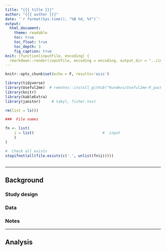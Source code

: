 ```yaml
---
title: "{{{ title }}}"
author: "{{{ author }}}"
date: '`r format(Sys.time(), "%B %d, %Y")`'
output: 
  html_document:
    theme: readable
    toc: true
    toc_float: true
    toc_depth: 3
    fig_caption: true
knit: (function(inputFile, encoding) {
  rmarkdown::render(inputFile, encoding = encoding, output_dir = "../intermediate/rmd") })
---
```


<style>
p.caption {
  font-size: 1em;
}
</style>


```r
knitr::opts_chunk$set(echo = F, results='asis')

library(tidyverse)
library(Useful2me)  # remotes::install_github("Rundmus/Useful2me-R_package", upgrade= "never")
library(knitr)
library(kableExtra)
library(janitor)     # tabyl, fisher.test

rm(list = ls())
```

```r
###  File names

fn <- list(
	i = list(                               #  input
	)
)

#  Check all exists
stopifnot(all(file.exists(c('.', unlist(fn$i)))))
```


```r

```



----------------------------

##  Background

###  Study design


###  Data


###  Notes

----------------------------

##  Analysis

